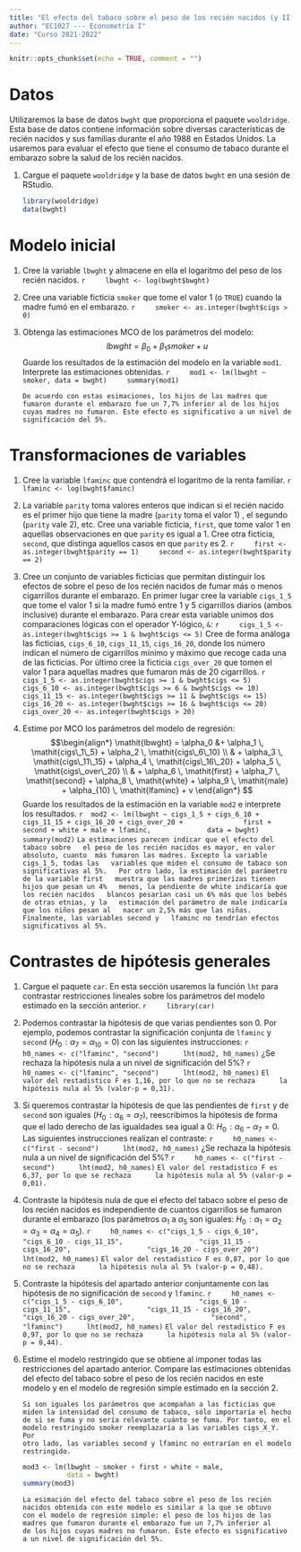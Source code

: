 ```yaml
---
title: "El efecto del tabaco sobre el peso de los recién nacidos (y II)"
author: "EC1027 --- Econometría I"
date: "Curso 2021-2022"
---
```


```r
knitr::opts_chunk$set(echo = TRUE, comment = "")
```

# Datos

Utilizaremos la base de datos `bwght` que proporciona el paquete `wooldridge`. Esta base de datos contiene información sobre diversas características de  recién nacidos y sus familias durante el año 1988 en Estados Unidos. La usaremos para evaluar el efecto que tiene el consumo de tabaco durante el embarazo sobre la salud de los recién nacidos.

1. Cargue el paquete `wooldridge` y la base de datos `bwght` en una sesión de RStudio.

    ```r
    library(wooldridge)
    data(bwght)
    ```
    

# Modelo inicial

1. Cree la variable `lbwght` y almacene en ella el logaritmo del peso de los recién nacidos. 
    ```r
    lbwght <- log(bwght$bwght)
    ```

1. Cree una variable ficticia `smoker` que tome el valor 1 (o `TRUE`) cuando la madre fumó en el embarazo.
    ```r
    smoker <- as.integer(bwght$cigs > 0)
    ```

1. Obtenga las estimaciones MCO de los parámetros del modelo:
  $$
  \mathit{lbwght} = \beta_0 + \beta_1 \mathit{smoker} + u
  $$
  Guarde los resultados de la estimación del modelo en la variable `mod1`. Interprete las estimaciones obtenidas. 
    ```r
    mod1 <- lm(lbwght ~ smoker, data = bwght)
    summary(mod1)
    ```

    ```
    De acuerdo con estas esimaciones, los hijos de las madres que 
    fumaron durante el embarazo fue un 7,7% inferior al de los hijos 
    cuyas madres no fumaron. Este efecto es significativo a un nivel de 
    significación del 5%.
    ```
    
# Transformaciones de variables

1. Cree la variable `lfaminc` que contendrá el logaritmo de la renta familiar.
    ```r
    lfaminc <- log(bwght$faminc)
    ```

1. La variable `parity` toma valores enteros que indican si el recién nacido es el primer hijo que tiene la madre (`parity` toma el valor 1) , el segundo (`parity` vale 2), etc. Cree una variable ficticia, `first`, que tome valor 1 en aquellas observaciones en que `parity` es igual a 1. Cree otra ficticia, `second`, que distinga aquellos casos en que `parity` es 2.
    ```r
    first <- as.integer(bwght$parity == 1)
    second <- as.integer(bwght$parity == 2)
    ```

1. Cree un conjunto de variables ficticias que permitan distinguir los efectos de sobre el peso de los recién nacidos de fumar más o menos cigarrillos durante el embarazo. En primer lugar cree la variable `cigs_1_5` que tome el valor 1 si la madre fumó entre 1 y 5 cigarrillos diarios (ambos inclusive) durante el embarazo. Para crear esta variable unimos dos comparaciones lógicas con el operador Y-lógico, `&`:
    ```r
    cigs_1_5 <- as.integer(bwght$cigs >= 1 & bwght$cigs <= 5)
    ```
  Cree de forma análoga las ficticias, `cigs_6_10`, `cigs_11_15`, `cigs_16_20`, donde los número indican el número de cigarrillos mínimo y máximo que recoge cada una de las ficticias. Por último cree la ficticia `cigs_over_20` que tomen el valor 1 para aquellas madres que fumaron más de 20 cigarrillos.
    ```r
    cigs_1_5 <- as.integer(bwght$cigs >= 1 & bwght$cigs <= 5)
    cigs_6_10 <- as.integer(bwght$cigs >= 6 & bwght$cigs <= 10)
    cigs_11_15 <- as.integer(bwght$cigs >= 11 & bwght$cigs <= 15)
    cigs_16_20 <- as.integer(bwght$cigs >= 16 & bwght$cigs <= 20)
    cigs_over_20 <- as.integer(bwght$cigs > 20)
    ```

1. Estime por MCO los parámetros del modelo de regresión:
  $$\begin{align*}
      \mathit{lbwght} = \alpha_0 
         &+ \alpha_1 \, \mathit{cigs\_1\_5}
         + \alpha_2 \, \mathit{cigs\_6\_10} \\ 
         & + \alpha_3 \, \mathit{cigs\_11\_15} 
         + \alpha_4 \, \mathit{cigs\_16\_20} 
         + \alpha_5 \, \mathit{cigs\_over\_20} \\
         & + \alpha_6 \, \mathit{first} 
         + \alpha_7 \, \mathit{second} 
         + \alpha_8  \, \mathit{white} 
         + \alpha_9 \, \mathit{male} 
         + \alpha_{10} \, \mathit{lfaminc} 
         + v
    \end{align*}
  $$
  Guarde los resultados de la estimación en la variable `mod2` e interprete los resultados.
    ```r
    mod2 <- lm(lbwght ~ cigs_1_5 + cigs_6_10 + 
                 cigs_11_15 + cigs_16_20 + cigs_over_20 +
                 first + second + white + male + lfaminc, 
               data = bwght)
    summary(mod2)
    ```
    ```
    La estimaciones parecen indicar que el efecto del tabaco sobre 
    el peso de los recién nacidos es mayor, en valor absoluto, cuanto
    más fumaron las madres. Excepto la variable cigs_1_5, todas las 
    variables que miden el consumo de tabaco son significativas al 5%. 
    Por otro lado, la estimación del parámetro de la variable first 
    muestra que las madres primerizas tienen hijos que pesan un 4% 
    menos, la pendiente de white indicaría que los recién nacidos 
    blancos pesarían casi un 6% más que los bebés de otras etnias, y la 
    estimación del parámetro de male indicaría que los niños pesan al 
    nacer un 2,5% más que las niñas. Finalmente, las variables second y 
    lfaminc no tendrían efectos significativos al 5%.
    ```
  
# Contrastes de hipótesis generales

1. Cargue el paquete `car`. En esta sección usaremos la función `lht` para contrastar restricciones lineales sobre los parámetros del modelo estimado en la sección anterior.
    ```r
    library(car)
    ```

2. Podemos contrastar la hipótesis de que varias pendientes son 0. Por ejemplo, podemos contrastar la significación conjunta de `lfaminc` y `second` ($H_0\!: \alpha_7 = \alpha_{10} = 0$) con las siguientes instrucciones:
    ```r
    h0_names <- c("lfaminc", "second") 
    lht(mod2, h0_names)
    ```
  ¿Se rechaza la hipótesis nula a un nivel de significación del 5%?
    ```r
    h0_names <- c("lfaminc", "second") 
    lht(mod2, h0_names)
    ```
    ```
    El valor del restadistico F es 1,16, por lo que no se rechaza 
    la hipótesis nula al 5% (valor-p = 0,31).
    ```
 
4. Si queremos contrastar la hipótesis de que las pendientes de `first` y de `second` son iguales ($H_0\!: \alpha_6 = \alpha_{7}$), reescribimos la hipótesis de forma que el lado derecho de las igualdades sea igual a 0: $H_0\!: \alpha_6 - \alpha_{7} = 0$. Las siguientes instrucciones realizan el contraste:
    ```r
    h0_names <- c("first - second") 
    lht(mod2, h0_names)
    ```
  ¿Se rechaza la hipótesis nula a un nivel de significación del 5%?
    ```r
    h0_names <- c("first - second") 
    lht(mod2, h0_names)
    ```
    ```
    El valor del restadistico F es 6,37, por lo que se rechaza 
    la hipótesis nula al 5% (valor-p = 0,01).
    ```
  
3. Contraste la hipótesis nula de que el efecto del tabaco sobre el peso de los recién nacidos es independiente de cuantos cigarrillos se fumaron durante el embarazo (los parámetros $\alpha_1$ a $\alpha_5$ son iguales: $H_0\!: \alpha_1 = \alpha_{2} = \alpha_{3} = \alpha_{4} = \alpha_{5}$).
    ```r
    h0_names <- c("cigs_1_5 - cigs_6_10",
                  "cigs_6_10 - cigs_11_15",
                  "cigs_11_15 - cigs_16_20",
                  "cigs_16_20 - cigs_over_20") 
    lht(mod2, h0_names)
    ```
    ```
    El valor del restadistico F es 0,87, por lo que no se rechaza 
    la hipótesis nula al 5% (valor-p = 0,48).
    ```

4. Contraste la hipótesis del apartado anterior conjuntamente con las hipótesis de no significación de `second` y `lfaminc`.
    ```r
    h0_names <- c("cigs_1_5 - cigs_6_10",
                  "cigs_6_10 - cigs_11_15",
                  "cigs_11_15 - cigs_16_20",
                  "cigs_16_20 - cigs_over_20",
                  "second",
                  "lfaminc") 
    lht(mod2, h0_names)
    ```
    ```
    El valor del restadistico F es 0,97, por lo que no se rechaza 
    la hipótesis nula al 5% (valor-p = 0,44).
    ```
  
5. Estime el modelo restringido que se obtiene al imponer todas las restricciones del apartado anterior. Compare las estimaciones obtenidas del efecto del tabaco sobre el peso de los recién nacidos en este modelo y en el modelo de regresión simple estimado en la sección 2.

    ```
    Si son iguales los parámetros que acompañan a las ficticias que 
    miden la intensidad del consumo de tabaco, sólo importaría el hecho 
    de si se fuma y no sería relevante cuánto se fuma. Por tanto, en el
    modelo restringido smoker reemplazaría a las variables cigs_X_Y. Por
    otro lado, las variables second y lfaminc no entrarían en el modelo
    restringido.
    ```

    ```r
    mod3 <- lm(lbwght ~ smoker + first + white + male, 
               data = bwght)
    summary(mod3)
    ```

     ```
    La esimación del efecto del tabaco sobre el peso de los recién 
    nacidos obtenida con este modelo es similar a la que se obtuvo 
    con el modelo de regresión simple: el peso de los hijos de las 
    madres que fumaron durante el embarazo fue un 7,7% inferior al 
    de los hijos cuyas madres no fumaron. Este efecto es significativo 
    a un nivel de significación del 5%.
    ```
